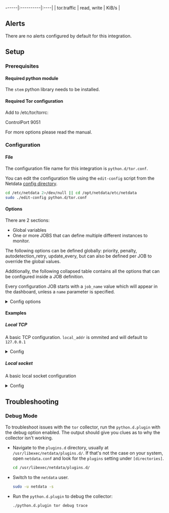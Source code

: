 ------|:----------|:----|
| tor.traffic | read, write | KiB/s |



## Alerts

There are no alerts configured by default for this integration.


## Setup

### Prerequisites

#### Required python module

The `stem` python library needs to be installed.


#### Required Tor configuration

Add to /etc/tor/torrc:

ControlPort 9051

For more options please read the manual.



### Configuration

#### File

The configuration file name for this integration is `python.d/tor.conf`.


You can edit the configuration file using the `edit-config` script from the
Netdata [config directory](/docs/configuring/configuration#the-netdata-config-directory).

```bash
cd /etc/netdata 2>/dev/null || cd /opt/netdata/etc/netdata
sudo ./edit-config python.d/tor.conf
```
#### Options

There are 2 sections:

* Global variables
* One or more JOBS that can define multiple different instances to monitor.

The following options can be defined globally: priority, penalty, autodetection_retry, update_every, but can also be defined per JOB to override the global values.

Additionally, the following collapsed table contains all the options that can be configured inside a JOB definition.

Every configuration JOB starts with a `job_name` value which will appear in the dashboard, unless a `name` parameter is specified.


<details><summary>Config options</summary>

| Name | Description | Default | Required |
|:----|:-----------|:-------|:--------:|
| update_every | Sets the default data collection frequency. | 5 | False |
| priority | Controls the order of charts at the netdata dashboard. | 60000 | False |
| autodetection_retry | Sets the job re-check interval in seconds. | 0 | False |
| penalty | Indicates whether to apply penalty to update_every in case of failures. | yes | False |
| name | Job name. This value will overwrite the `job_name` value. JOBS with the same name are mutually exclusive. Only one of them will be allowed running at any time. This allows autodetection to try several alternatives and pick the one that works. |  | False |
| control_addr | Tor control IP address | 127.0.0.1 | False |
| control_port | Tor control port. Can be either a tcp port, or a path to a socket file. | 9051 | False |
| password | Tor control password |  | False |

</details>

#### Examples

##### Local TCP

A basic TCP configuration. `local_addr` is ommited and will default to `127.0.0.1`

<details><summary>Config</summary>

```yaml
local_tcp:
 name: 'local'
 control_port: 9051
 password: <password> # if required

```
</details>

##### Local socket

A basic local socket configuration

<details><summary>Config</summary>

```yaml
local_socket:
 name: 'local'
 control_port: '/var/run/tor/control'
 password: <password> # if required

```
</details>



## Troubleshooting

### Debug Mode

To troubleshoot issues with the `tor` collector, run the `python.d.plugin` with the debug option enabled. The output
should give you clues as to why the collector isn't working.

- Navigate to the `plugins.d` directory, usually at `/usr/libexec/netdata/plugins.d/`. If that's not the case on
  your system, open `netdata.conf` and look for the `plugins` setting under `[directories]`.

  ```bash
  cd /usr/libexec/netdata/plugins.d/
  ```

- Switch to the `netdata` user.

  ```bash
  sudo -u netdata -s
  ```

- Run the `python.d.plugin` to debug the collector:

  ```bash
  ./python.d.plugin tor debug trace
  ```


